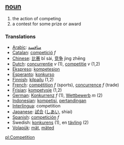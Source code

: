 == [[noun]] ==
# the action of competing
# a contest for some prize or award

=== Translations ===
*[[Arabic]]: [[منافسة]]
*[[Catalan]]: [[competició]] ''f''
*[[Chinese]]: [[比赛]] bǐ sài, [[竞争]] jìng zhēng
*[[Dutch]]: [[concurrentie]] ''v'' (1), [[competitie]] ''v'' (1,2)
*[[Ekspreso]]: [[kompetesion]]
*[[Esperanto]]: [[konkurso]]
*[[Finnish]]: [[kilpailu]] (1,2)
*[[French]]: [[compétition]] ''f'' (sports), [[concurrence]] ''f'' (trade)
*[[Frisian]]: [[kompetysje]] (1,2)
*[[German]]: [[Konkurrenz]] ''f'' (1), [[Wettbewerb]] ''m'' (2)
*[[Indonesian]]: [[kompetisi]], [[tanding|pertandingan]]
*[[Interlingua]]: competition
*[[Japanese]]: [[試合]] ([[しあい]], shiai)
*[[Spanish]]: [[competición]] ''f''
*Swedish: [[konkurens]] (1), en [[tävling]] (2)
*[[Volapük]]: [[mät]], [[mäted]]

[[pl:Competition]]